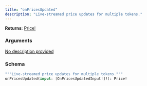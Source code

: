 ```yaml
---
title: "onPricesUpdated"
description: "Live-streamed price updates for multiple tokens."
---
```


**Returns:** [Price!](/api-reference/types/price)

### Arguments

<a href="/api-reference/types/onpricesupdatedinput">
  <ResponseField name="input" type="[OnPricesUpdatedInput!]!" required>
    No description provided
  </ResponseField>
</a>

### Schema


```graphql 
"""Live-streamed price updates for multiple tokens."""
onPricesUpdated(input: [OnPricesUpdatedInput!]!): Price!
```
